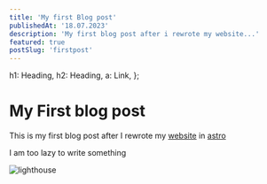 ```yaml
---
title: 'My first Blog post'
publishedAt: '18.07.2023'
description: 'My first blog post after i rewrote my website...'
featured: true
postSlug: 'firstpost'
---
```


  h1: Heading,
  h2: Heading,
  a: Link,
};

<GoBack />

# My First blog post

This is my first blog post after I rewrote my [website](https://wiktrek.xyz/) in
[astro](https://astro.build/)

I am too lazy to write something

![lighthouse](/images/firstpost/lighthouse.png)

